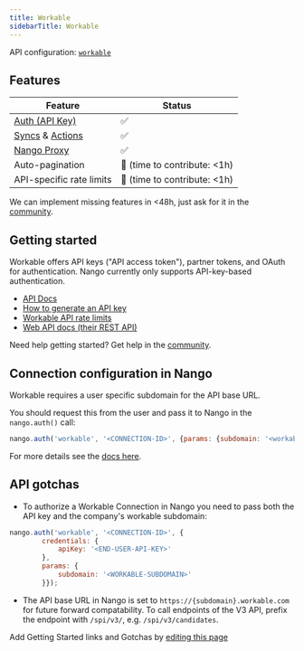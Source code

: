 ```yaml
---
title: Workable
sidebarTitle: Workable
---
```


API configuration: [`workable`](https://nango.dev/providers.yaml)

## Features

| Feature                                                                          | Status                          |
| -------------------------------------------------------------------------------- | ------------------------------- |
| [Auth (API Key)](/guides/api-key)                                                      | ✅                              |
| [Syncs](/guides/sync) & [Actions](/guides/action)                                                              | ✅                              |
| [Nango Proxy](/guides/proxy)                          | ✅                              |
| Auto-pagination                     | 🚫 (time to contribute: &lt;1h) |
| API-specific rate limits | 🚫 (time to contribute: &lt;1h) |

<Tip>We can implement missing features in &lt;48h, just ask for it in the [community](https://nango.dev/slack).</Tip>

## Getting started

Workable offers API keys ("API access token"), partner tokens, and OAuth for authentication. Nango currently only supports API-key-based authentication.

-   [API Docs](https://workable.readme.io/reference)
-   [How to generate an API key](https://workable.readme.io/reference/generate-an-access-token#generate-an-api-access-token)
-   [Workable API rate limits](https://workable.readme.io/reference/rate-limits)
-   [Web API docs (their REST API)](https://workable.readme.io/reference/accounts)

<Tip>Need help getting started? Get help in the [community](https://nango.dev/slack).</Tip>

## Connection configuration in Nango

Workable requires a user specific subdomain for the API base URL.

You should request this from the user and pass it to Nango in the `nango.auth()` call:

```js
nango.auth('workable', '<CONNECTION-ID>', {params: {subdomain: '<workable-subdomain>'}});
```

For more details see the [docs here](/guides/advanced-auth#connection-configuration).

## API gotchas

- To authorize a Workable Connection in Nango you need to pass both the API key and the company's workable subdomain:
```js
nango.auth('workable', '<CONNECTION-ID>', {
        credentials: {
            apiKey: '<END-USER-API-KEY>'
        },
        params: {
            subdomain: '<WORKABLE-SUBDOMAIN>'
        }});
```

- The API base URL in Nango is set to `https://{subdomain}.workable.com` for future forward compatability. To call endpoints of the V3 API, prefix the endpoint with `/spi/v3/`, e.g. `/spi/v3/candidates`.

<Note>Add Getting Started links and Gotchas by [editing this page](https://github.com/nangohq/nango/tree/master/docs-v2/integrations/all/gong.mdx)</Note>
